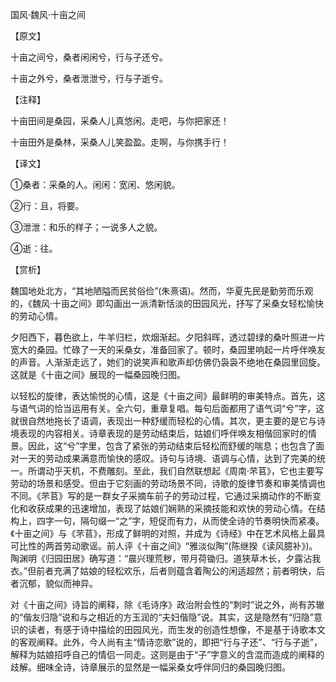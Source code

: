 

国风·魏风·十亩之间

【原文】

十亩之间兮，桑者闲闲兮，行与子还兮。

十亩之外兮，桑者泄泄兮，行与子逝兮。

【注释】

十亩田间是桑园，采桑人儿真悠闲。走吧，与你把家还！

十亩田外是桑林，采桑人儿笑盈盈。走啊，与你携手行！

【译文】

①桑者：采桑的人。闲闲：宽闲、悠闲貌。

②行：且，将要。

③泄泄：和乐的样子；一说多人之貌。

④逝：往。

【赏析】

魏国地处北方，“其地陋隘而民贫俗俭”(朱熹语)。然而，华夏先民是勤劳而乐观的，《魏风·十亩之间》即勾画出一派清新恬淡的田园风光，抒写了采桑女轻松愉快的劳动心情。

夕阳西下，暮色欲上，牛羊归栏，炊烟渐起。夕阳斜晖，透过碧绿的桑叶照进一片宽大的桑园。忙碌了一天的采桑女，准备回家了。顿时，桑园里响起一片呼伴唤友的声音。人渐渐走远了，她们的说笑声和歌声却仿佛仍袅袅不绝地在桑园里回旋。这就是《十亩之间》展现的一幅桑园晚归图。

以轻松的旋律，表达愉悦的心情，这是《十亩之间》最鲜明的审美特点。首先，这与语气词的恰当运用有关。全六句，重章复唱。每句后面都用了语气词“兮”字，这就很自然地拖长了语调，表现出一种舒缓而轻松的心情。其次，更主要的是它与诗境表现的内容相关。诗章表现的是劳动结束后，姑娘们呼伴唤友相偕回家时的情景。因此，这“兮”字里，包含了紧张的劳动结束后轻松而舒缓的喘息；也包含了面对一天的劳动成果满意而愉快的感叹。诗句与诗境、语调与心情，达到了完美的统一。所谓动乎天机，不费雕刻。至此，我们自然联想起《周南·芣苢》，它也主要写劳动的场景和感受。但由于它刻画的劳动场景不同，诗歌的旋律节奏和审美情调也不同。《芣苢》写的是一群女子采摘车前子的劳动过程，它通过采摘动作的不断变化和收获成果的迅速增加，表现了姑娘们娴熟的采摘技能和欢快的劳动心情。在结构上，四字一句，隔句缀一“之”字，短促而有力，从而使全诗的节奏明快而紧凑。《十亩之间》与《芣苢》，形成了鲜明的对照，并成为《诗经》中在艺术风格上最具可比性的两首劳动歌谣。前人评《十亩之间》“雅淡似陶”(陈继揆《读风臆补》)。陶渊明《归园田居》确写道：“晨兴理荒秽，带月荷锄归。道狭草木长，夕露沾我衣。”但前者充满了姑娘的轻松欢乐，后者则蕴含着陶公的闲适超然；前者明快，后者沉郁，貌似而神异。

对《十亩之间》诗旨的阐释，除《毛诗序》政治附会性的“刺时”说之外，尚有苏辙的“偕友归隐”说和与之相近的方玉润的“夫妇偕隐”说。其实，这是隐然有“归隐”意识的读者，有感于诗中描绘的田园风光，而生发的创造性想像，不是基于诗歌本文的客观阐释。此外，今人尚有主“情诗恋歌”说的，即把“行与子还”、“行与子逝”，解释为姑娘招呼自己的情侣一同走。这则是由于“子”字意义的含混而造成的阐释的歧解。细味全诗，诗章展示的显然是一幅采桑女呼伴同归的桑园晚归图。

